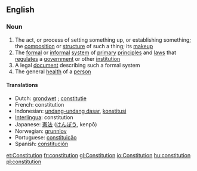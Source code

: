 ==English==

===Noun===
{{wikipedia}}
{{en-noun-reg}}

#The act, or process of setting something up, or establishing something; the [[composition]] or [[structure]] of such a thing; its [[makeup]]
#The [[formal]] or [[informal]] [[system]] of [[primary]] [[principle]]s and [[law]]s that [[regulate]]s a [[government]] or other [[institution]]
#A legal [[document]] describing such a formal system
#The general [[health]] of a [[person]]

====Translations====
*Dutch: [[grondwet]] {{m}}; [[constitutie]] {{f}}
*French: constitution {{f}}
*Indonesian: [[undang-undang dasar]], [[konstitusi]]
*[[Interlingua]]: constitution
*Japanese: [[憲法]] ([[けんぽう]], kenpō)
*Norwegian: [[grunnlov]] {{m}}
*Portuguese: [[constituição]] {{f}}
*Spanish: [[constitución]] {{f}}

[[et:Constitution]]
[[fr:constitution]]
[[gl:Constitution]]
[[io:Constitution]]
[[hu:constitution]]
[[pl:constitution]]